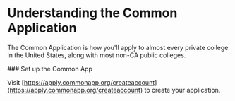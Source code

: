 
# Understanding the Common Application

The Common Application is how you'll apply to almost every private college in the United States, along with most non-CA public colleges.

<Steps>
### Set up the Common App

Visit [https://apply.commonapp.org/createaccount](https://apply.commonapp.org/createaccount) to create your application.
</Steps>
